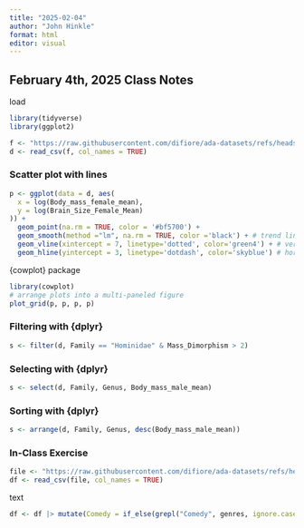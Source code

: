 ```yaml
---
title: "2025-02-04"
author: "John Hinkle"
format: html
editor: visual
---
```


## February 4th, 2025 Class Notes

load

```r
library(tidyverse)
library(ggplot2)

f <- "https://raw.githubusercontent.com/difiore/ada-datasets/refs/heads/main/KamilarAndCooperData.csv"
d <- read_csv(f, col_names = TRUE)
```

### Scatter plot with lines

```r
p <- ggplot(data = d, aes(
  x = log(Body_mass_female_mean), 
  y = log(Brain_Size_Female_Mean)
)) +
  geom_point(na.rm = TRUE, color = '#bf5700') +
  geom_smooth(method ="lm", na.rm = TRUE, color ='black') + # trend line with confidence interval
  geom_vline(xintercept = 7, linetype='dotted', color='green4') + # vertical line at x = 7 
  geom_hline(yintercept = 3, linetype='dotdash', color='skyblue') # horizonal line at y = 3
```

{cowplot} package

```r
library(cowplot)
# arrange plots into a multi-paneled figure
plot_grid(p, p, p, p)
```

### Filtering with {dplyr}

```r
s <- filter(d, Family == "Hominidae" & Mass_Dimorphism > 2)
```

### Selecting with {dplyr}

```r
s <- select(d, Family, Genus, Body_mass_male_mean)
```

### Sorting with {dplyr}

```r
s <- arrange(d, Family, Genus, desc(Body_mass_male_mean))
```

### In-Class Exercise

```r
file <- "https://raw.githubusercontent.com/difiore/ada-datasets/refs/heads/main/IMDB-movies.csv"
df <- read_csv(file, col_names = TRUE)
```

text

```r
df <- df |> mutate(Comedy = if_else(grepl("Comedy", genres, ignore.case = TRUE), TRUE, FALSE))
```

